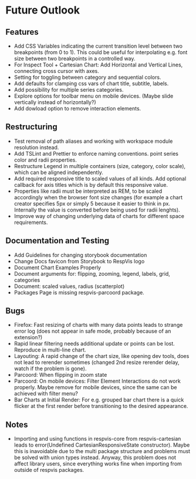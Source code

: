 
<Meta title='Future Outlook'></Meta>

# Future Outlook



## Features

- Add CSS Variables indicating the current transition level between two breakpoints (from 0 to 1).
  This could be useful for interpolating e.g. font size between two breakpoints in a controlled way.
- For Inspect Tool + Cartesian Chart: Add Horizontal and Vertical Lines, connecting cross cursor with axes.
- Setting for toggling between category and sequential colors.
- Add defaults for clamping css vars of chart title, subtitle, labels.
- Add possibility for multiple series categories.
- Explore options for toolbar menu on mobile devices. (Maybe slide vertically instead of horizontally?)
- Add dowload option to remove interaction elements.

## Restructuring

- Test removal of path aliases and working with workspace
  module resolution instead.
- Add TSLint and Prettier to enforce naming conventions.
  point series color and radii properties.
- Restructure Legend in multiple containers (size, category, color scale),
  which can be aligned independently.
- Add required responsive title to scaled values of all kinds.
  Add optional callback for axis titles which is by default this responsive value.
- Properties like radii must be interpreted as REM, to be scaled accordingly when
  the browser font size changes (for example a chart creator specifies 5px or simply 5
  because it easier to think in px. Internally the value is converted before being used
  for radii lenghts).
- Improve way of changing underlying data of charts for different space requirements.

## Documentation and Testing

- Add Guidelines for changing storybook documentation
- Change Docs favicon from Storybook to RespVis logo
- Document Chart Examples Properly
- Document arguments for: flipping, zooming, legend, labels, grid, categories
- Document: scaled values, radius (scatterplot)
- Packages Page is missing respvis-parcoord package.



## Bugs

- Firefox: Fast resizing of charts with many data points leads to strange error log
  (does not appear in safe mode, probably because of an extension?)
- Rapid linear filtering needs additional update or points can be lost. Reproduce in multi-line chart.
- Layouting: A rapid change of the chart size, like opening dev tools, does not lead to rerender
  sometimes (changed 2nd resize rerender delay, watch if the problem is gone).
- Parcoord: When flipping in zoom state
- Parcoord: On mobile devices: Filter Element Interactions do not work properly. Maybe remove for mobile devices,
  since the same can be achieved with filter menu?
- Bar Charts at Initial Render: For e.g. grouped bar chart there is a quick flicker at the first render before
  transitioning to the desired appearance.


## Notes

- Importing and using functions in respvis-core from respvis-cartesian
  leads to error(Undefined CartesianResponsiveState constructor). Maybe
  this is inavoidable due to the multi package structure and problems must
  be solved with union types instead. Anyway, this problem does not affect
  library users, since everything works fine when importing from outside of
  respvis packages.



